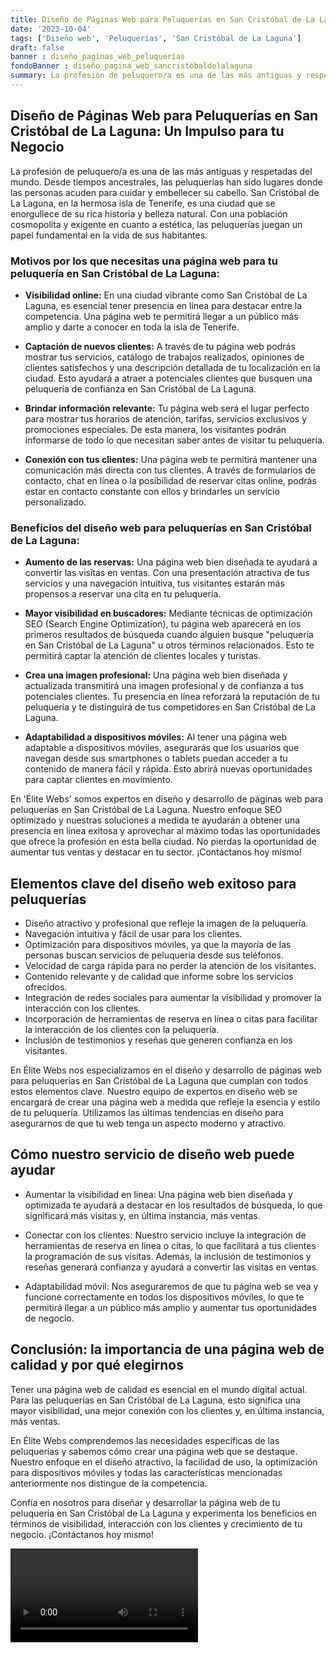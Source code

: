 ```yaml
---
title: Diseño de Páginas Web para Peluquerías en San Cristóbal de La Laguna
date: '2023-10-04'
tags: ['Diseño web', 'Peluquerías', 'San Cristóbal de La Laguna']
draft: false
banner : diseño_paginas_web_peluquerías
fondoBanner : diseño_pagina_web_sancristóbaldelalaguna
summary: La profesión de peluquero/a es una de las más antiguas y respetadas del mundo. Desde tiempos ancestrales, las peluquerías han sido lugares donde las personas acuden para cuidar y embellecer su cabello. San Cristóbal de La Laguna, en la hermosa isla de Tenerife, es una ciudad que se enorgullece de su rica historia y belleza natural. Con una población cosmopolita y exigente en cuanto a estética, las peluquerías juegan un papel fundamental en la vida de sus habitantes.
---
```


## Diseño de Páginas Web para Peluquerías en San Cristóbal de La Laguna: Un Impulso para tu Negocio

La profesión de peluquero/a es una de las más antiguas y respetadas del mundo. Desde tiempos ancestrales, las peluquerías han sido lugares donde las personas acuden para cuidar y embellecer su cabello. San Cristóbal de La Laguna, en la hermosa isla de Tenerife, es una ciudad que se enorgullece de su rica historia y belleza natural. Con una población cosmopolita y exigente en cuanto a estética, las peluquerías juegan un papel fundamental en la vida de sus habitantes.

### Motivos por los que necesitas una página web para tu peluquería en San Cristóbal de La Laguna:

- **Visibilidad online:** En una ciudad vibrante como San Cristóbal de La Laguna, es esencial tener presencia en línea para destacar entre la competencia. Una página web te permitirá llegar a un público más amplio y darte a conocer en toda la isla de Tenerife.

- **Captación de nuevos clientes:** A través de tu página web podrás mostrar tus servicios, catálogo de trabajos realizados, opiniones de clientes satisfechos y una descripción detallada de tu localización en la ciudad. Esto ayudará a atraer a potenciales clientes que busquen una peluquería de confianza en San Cristóbal de La Laguna.

- **Brindar información relevante:** Tu página web será el lugar perfecto para mostrar tus horarios de atención, tarifas, servicios exclusivos y promociones especiales. De esta manera, los visitantes podrán informarse de todo lo que necesitan saber antes de visitar tu peluquería.

- **Conexión con tus clientes:** Una página web te permitirá mantener una comunicación más directa con tus clientes. A través de formularios de contacto, chat en línea o la posibilidad de reservar citas online, podrás estar en contacto constante con ellos y brindarles un servicio personalizado.

### Beneficios del diseño web para peluquerías en San Cristóbal de La Laguna:

- **Aumento de las reservas:** Una página web bien diseñada te ayudará a convertir las visitas en ventas. Con una presentación atractiva de tus servicios y una navegación intuitiva, tus visitantes estarán más propensos a reservar una cita en tu peluquería.

- **Mayor visibilidad en buscadores:** Mediante técnicas de optimización SEO (Search Engine Optimization), tu página web aparecerá en los primeros resultados de búsqueda cuando alguien busque "peluquería en San Cristóbal de La Laguna" u otros términos relacionados. Esto te permitirá captar la atención de clientes locales y turistas.

- **Crea una imagen profesional:** Una página web bien diseñada y actualizada transmitirá una imagen profesional y de confianza a tus potenciales clientes. Tu presencia en línea reforzará la reputación de tu peluquería y te distinguirá de tus competidores en San Cristóbal de La Laguna.

- **Adaptabilidad a dispositivos móviles:** Al tener una página web adaptable a dispositivos móviles, asegurarás que los usuarios que navegan desde sus smartphones o tablets puedan acceder a tu contenido de manera fácil y rápida. Esto abrirá nuevas oportunidades para captar clientes en movimiento.

En 'Élite Webs' somos expertos en diseño y desarrollo de páginas web para peluquerías en San Cristóbal de La Laguna. Nuestro enfoque SEO optimizado y nuestras soluciones a medida te ayudarán a obtener una presencia en línea exitosa y aprovechar al máximo todas las oportunidades que ofrece la profesión en esta bella ciudad. No pierdas la oportunidad de aumentar tus ventas y destacar en tu sector. ¡Contáctanos hoy mismo!

<GifSeo />

<Cta />

## Elementos clave del diseño web exitoso para peluquerías

- Diseño atractivo y profesional que refleje la imagen de la peluquería.
- Navegación intuitiva y fácil de usar para los clientes.
- Optimización para dispositivos móviles, ya que la mayoría de las personas buscan servicios de peluquería desde sus teléfonos.
- Velocidad de carga rápida para no perder la atención de los visitantes.
- Contenido relevante y de calidad que informe sobre los servicios ofrecidos.
- Integración de redes sociales para aumentar la visibilidad y promover la interacción con los clientes.
- Incorporación de herramientas de reserva en línea o citas para facilitar la interacción de los clientes con la peluquería.
- Inclusión de testimonios y reseñas que generen confianza en los visitantes.

En Élite Webs nos especializamos en el diseño y desarrollo de páginas web para peluquerías en San Cristóbal de La Laguna que cumplan con todos estos elementos clave. Nuestro equipo de expertos en diseño web se encargará de crear una página web a medida que refleje la esencia y estilo de tu peluquería. Utilizamos las últimas tendencias en diseño para asegurarnos de que tu web tenga un aspecto moderno y atractivo.

## Cómo nuestro servicio de diseño web puede ayudar

- Aumentar la visibilidad en línea: Una página web bien diseñada y optimizada te ayudará a destacar en los resultados de búsqueda, lo que significará más visitas y, en última instancia, más ventas.

- Conectar con los clientes: Nuestro servicio incluye la integración de herramientas de reserva en línea o citas, lo que facilitará a tus clientes la programación de sus visitas. Además, la inclusión de testimonios y reseñas generará confianza y ayudará a convertir las visitas en ventas.

- Adaptabilidad móvil: Nos aseguraremos de que tu página web se vea y funcione correctamente en todos los dispositivos móviles, lo que te permitirá llegar a un público más amplio y aumentar tus oportunidades de negocio.

## Conclusión: la importancia de una página web de calidad y por qué elegirnos

Tener una página web de calidad es esencial en el mundo digital actual. Para las peluquerías en San Cristóbal de La Laguna, esto significa una mayor visibilidad, una mejor conexión con los clientes y, en última instancia, más ventas.

En Élite Webs comprendemos las necesidades específicas de las peluquerías y sabemos cómo crear una página web que se destaque. Nuestro enfoque en el diseño atractivo, la facilidad de uso, la optimización para dispositivos móviles y todas las características mencionadas anteriormente nos distingue de la competencia.

Confía en nosotros para diseñar y desarrollar la página web de tu peluquería en San Cristóbal de La Laguna y experimenta los beneficios en términos de visibilidad, interacción con los clientes y crecimiento de tu negocio. ¡Contáctanos hoy mismo!

<Video />

<CtaBot job='Peluquerías' city='San Cristóbal de La Laguna'/>

<Gmaps query='San Cristóbal de La Laguna+españa+maps' />